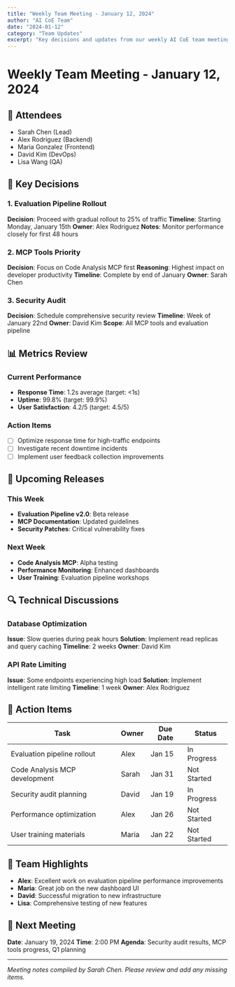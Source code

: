 ```yaml
---
title: "Weekly Team Meeting - January 12, 2024"
author: "AI CoE Team"
date: "2024-01-12"
category: "Team Updates"
excerpt: "Key decisions and updates from our weekly AI CoE team meeting."
---
```


# Weekly Team Meeting - January 12, 2024

## 📅 Attendees
- Sarah Chen (Lead)
- Alex Rodriguez (Backend)
- Maria Gonzalez (Frontend)
- David Kim (DevOps)
- Lisa Wang (QA)

## 🎯 Key Decisions

### 1. Evaluation Pipeline Rollout
**Decision**: Proceed with gradual rollout to 25% of traffic
**Timeline**: Starting Monday, January 15th
**Owner**: Alex Rodriguez
**Notes**: Monitor performance closely for first 48 hours

### 2. MCP Tools Priority
**Decision**: Focus on Code Analysis MCP first
**Reasoning**: Highest impact on developer productivity
**Timeline**: Complete by end of January
**Owner**: Sarah Chen

### 3. Security Audit
**Decision**: Schedule comprehensive security review
**Timeline**: Week of January 22nd
**Owner**: David Kim
**Scope**: All MCP tools and evaluation pipeline

## 📊 Metrics Review

### Current Performance
- **Response Time**: 1.2s average (target: <1s)
- **Uptime**: 99.8% (target: 99.9%)
- **User Satisfaction**: 4.2/5 (target: 4.5/5)

### Action Items
- [ ] Optimize response time for high-traffic endpoints
- [ ] Investigate recent downtime incidents
- [ ] Implement user feedback collection improvements

## 🚀 Upcoming Releases

### This Week
- **Evaluation Pipeline v2.0**: Beta release
- **MCP Documentation**: Updated guidelines
- **Security Patches**: Critical vulnerability fixes

### Next Week
- **Code Analysis MCP**: Alpha testing
- **Performance Monitoring**: Enhanced dashboards
- **User Training**: Evaluation pipeline workshops

## 🔍 Technical Discussions

### Database Optimization
**Issue**: Slow queries during peak hours
**Solution**: Implement read replicas and query caching
**Timeline**: 2 weeks
**Owner**: David Kim

### API Rate Limiting
**Issue**: Some endpoints experiencing high load
**Solution**: Implement intelligent rate limiting
**Timeline**: 1 week
**Owner**: Alex Rodriguez

## 📝 Action Items

| Task | Owner | Due Date | Status |
|------|-------|----------|--------|
| Evaluation pipeline rollout | Alex | Jan 15 | In Progress |
| Code Analysis MCP development | Sarah | Jan 31 | Not Started |
| Security audit planning | David | Jan 19 | In Progress |
| Performance optimization | Alex | Jan 26 | Not Started |
| User training materials | Maria | Jan 22 | Not Started |

## 🎉 Team Highlights

- **Alex**: Excellent work on evaluation pipeline performance improvements
- **Maria**: Great job on the new dashboard UI
- **David**: Successful migration to new infrastructure
- **Lisa**: Comprehensive testing of new features

## 📅 Next Meeting
**Date**: January 19, 2024
**Time**: 2:00 PM
**Agenda**: Security audit results, MCP tools progress, Q1 planning

---

*Meeting notes compiled by Sarah Chen. Please review and add any missing items.*
